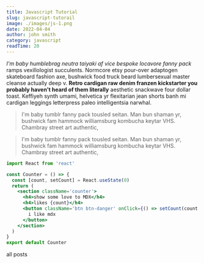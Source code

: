 ```yaml
---
title: Javascript Tutorial
slug: javascript-tutorail
image: ./images/js-1.png
date: 2022-04-04
author: john smith
category: javascript
readTime: 20
---
```



_I'm baby humblebrag neutra taiyaki af vice bespoke locavore fanny pack_ ramps vexillologist succulents. Normcore etsy pour-over adaptogen skateboard fashion axe, bushwick food truck beard lumbersexual master cleanse actually deep v. **Retro cardigan raw denim franzen kickstarter you probably haven't heard of them literally** aesthetic snackwave four dollar toast. Keffiyeh synth umami, helvetica yr flexitarian jean shorts banh mi cardigan leggings letterpress paleo intelligentsia narwhal.

<blockquote>
  I'm baby tumblr fanny pack tousled seitan. Man bun shaman yr, bushwick fam
  hammock williamsburg kombucha keytar VHS. Chambray street art authentic,
</blockquote>

<blockquote display='info'>
  I'm baby tumblr fanny pack tousled seitan. Man bun shaman yr, bushwick fam
  hammock williamsburg kombucha keytar VHS. Chambray street art authentic,
</blockquote>

```jsx
import React from 'react'

const Counter = () => {
  const [count, setCount] = React.useState(0)
  return (
    <section className='counter'>
      <h4>show some love to MDX</h4>
      <h4>likes {count}</h4>
      <button className='btn btn-danger' onClick={() => setCount(count + 1)}>
        i like mdx
      </button>
    </section>
  )
}
export default Counter
```

<Link to='/posts' className='btn center-btn'>
  all posts
</Link>
